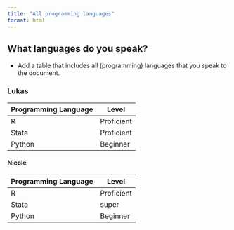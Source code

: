 ```yaml
---
title: "All programming languages"
format: html
---
```


## What languages do you speak?
- Add a table that includes all (programming) languages that you speak to the document.

### Lukas 
| Programming Language | Level |
| --- | --- |
| R | Proficient |
| Stata | Proficient |
| Python | Beginner|

#### Nicole 
| Programming Language | Level |
| --- | --- |
| R | Proficient |
| Stata | super |
| Python | Beginner|